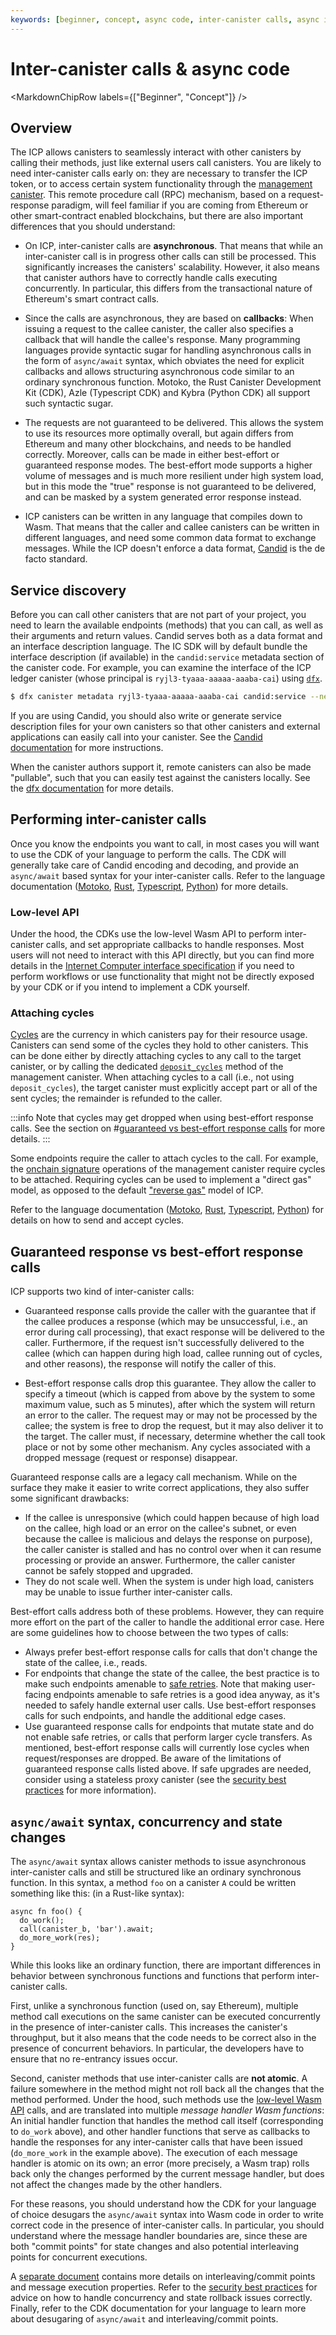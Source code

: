 ```yaml
---
keywords: [beginner, concept, async code, inter-canister calls, async inter-canister, async]
---
```



# Inter-canister calls & async code

<MarkdownChipRow labels={["Beginner", "Concept"]} />

## Overview

The ICP allows canisters to seamlessly interact with other canisters by calling their methods, just like external users call canisters. You are likely to need inter-canister calls early on: they are necessary to transfer the ICP token, or to access certain system functionality through the [management canister](/docs/current/developer-docs/smart-contracts/advanced-features/management-canister). This remote procedure call (RPC) mechanism, based on a request-response paradigm, will feel familiar if you are coming from Ethereum or other smart-contract enabled blockchains, but there are also important differences that you should understand:

- On ICP, inter-canister calls are **asynchronous**. That means that while an inter-canister call is in progress other calls can still be processed. This significantly increases the canisters' scalability. However, it also means that canister authors have to correctly handle calls executing concurrently. In particular, this differs from the transactional nature of Ethereum's smart contract calls.

- Since the calls are asynchronous, they are based on **callbacks**: When issuing a request to the callee canister, the caller also specifies a callback that will handle the callee's response. Many programming languages provide syntactic sugar for handling asynchronous calls in the form of `async/await` syntax, which obviates the need for explicit callbacks and allows structuring asynchronous code similar to an ordinary synchronous function. Motoko, the Rust Canister Development Kit (CDK), Azle (Typescript CDK) and Kybra (Python CDK) all support such syntactic sugar.

- The requests are not guaranteed to be delivered. This allows the system to use its resources more optimally overall, but again differs from Ethereum and many other blockchains, and needs to be handled correctly. Moreover, calls can be made in either best-effort or guaranteed response modes. The best-effort mode supports a higher volume of messages and is much more resilient under high system load, but in this mode the "true" response is not guaranteed to be delivered, and can be masked by a system generated error response instead.

- ICP canisters can be written in any language that compiles down to Wasm. That means that the caller and callee canisters can be written in different languages, and need some common data format to exchange messages. While the ICP doesn't enforce a data format, [Candid](/docs/current/developer-docs/smart-contracts/candid/candid-concepts) is the de facto standard.

## Service discovery

Before you can call other canisters that are not part of your project, you need to learn the available endpoints (methods) that you can call, as well as their arguments and return values. Candid serves both as a data format and an interface description language. The IC SDK will by default bundle the interface description (if available) in the `candid:service` metadata section of the canister code. For example, you can examine the interface of the ICP ledger canister (whose principal is `ryjl3-tyaaa-aaaaa-aaaba-cai`) using [`dfx`](/docs/current/developer-docs/getting-started/install).

```bash
$ dfx canister metadata ryjl3-tyaaa-aaaaa-aaaba-cai candid:service --network ic
```

If you are using Candid, you should also write or generate service description files for your own canisters so that other canisters and external applications can easily call into your canister. See the [Candid documentation](/docs/current/developer-docs/smart-contracts/candid/candid-howto) for more instructions.

When the canister authors support it, remote canisters can also be made "pullable", such that you can easily test against the canisters locally. See the [dfx documentation](/docs/current/developer-docs/developer-tools/cli-tools/dfx-json#pullable-canisters) for more details.

## Performing inter-canister calls

Once you know the endpoints you want to call, in most cases you will want to use the CDK of your language to perform the calls. The CDK will generally take care of Candid encoding and decoding, and provide an `async/await` based syntax for your inter-canister calls. Refer to the language documentation
([Motoko](/docs/current/motoko/main/writing-motoko/intercanister-calls), [Rust](/docs/current/developer-docs/backend/rust/intercanister), [Typescript](https://demergent-labs.github.io/azle/), [Python](https://demergent-labs.github.io/kybra/))
for more details.


### Low-level API

Under the hood, the CDKs use the low-level Wasm API to perform inter-canister calls, and set appropriate callbacks to handle responses. Most users will not need to interact with this API directly, but you can find more details in the [Internet Computer interface specification](/docs/current/references/ic-interface-spec/#system-api-call) if you need to perform workflows or use functionality that might not be directly exposed by your CDK or if you intend to implement a CDK yourself.


### Attaching cycles

[Cycles](/docs/current/developer-docs/gas-cost) are the currency in which canisters pay for their resource usage. Canisters can send some of the cycles they hold to other canisters. This can be done either by directly attaching cycles to any call to the target canister, or by calling the dedicated [`deposit_cycles`](/docs/current/references/ic-interface-spec/#ic-deposit_cycles) method of the management canister. When attaching cycles to a call (i.e., not using `deposit_cycles`), the target canister must explicitly accept part or all of the sent cycles; the remainder is refunded to the caller.

:::info
Note that cycles may get dropped when using best-effort response calls. See the section on #[guaranteed vs best-effort response calls](#guaranteed-response-vs-best-effort-response-calls) for more details.
:::

Some endpoints require the caller to attach cycles to the call. For example, the [onchain signature](/docs/current/developer-docs/smart-contracts/signatures/signing-messages-t-ecdsa) operations of the management canister require cycles to be attached. Requiring cycles can be used to implement a "direct gas" model, as opposed to the default ["reverse gas"](/docs/current/developer-docs/gas-cost) model of ICP.

Refer to the language documentation ([Motoko](/docs/current/motoko/main/writing-motoko/intercanister-calls), [Rust](/docs/current/developer-docs/backend/rust/intercanister),  [Typescript](/docs/current/developer-docs/backend/typescript/), [Python](/docs/current/developer-docs/backend/python/)) for details on how to send and accept cycles.

## Guaranteed response vs best-effort response calls

ICP supports two kind of inter-canister calls:

* Guaranteed response calls provide the caller with the guarantee that if the callee produces a response (which may be unsuccessful, i.e., an error during call processing), that exact response will be delivered to the caller. Furthermore, if the request isn't successfully delivered to the callee (which can happen during high load, callee running out of cycles, and other reasons), the response will notify the caller of this.

* Best-effort response calls drop this guarantee. They allow the caller to specify a timeout (which is capped from above by the system to some maximum value, such as 5 minutes), after which the system will return an error to the caller. The request may or may not be processed by the callee; the system is free to drop the request, but it may also deliver it to the target. The caller must, if necessary, determine whether the call took place or not by some other mechanism. Any cycles associated with a dropped message (request or response) disappear.

Guaranteed response calls are a legacy call mechanism. While on the surface they make it easier to write correct applications, they also suffer some significant drawbacks:

* If the callee is unresponsive (which could happen because of high load on the callee, high load or an error on the callee's subnet, or even because the callee is malicious and delays the response on purpose), the caller canister is stalled and has no control over when it can resume processing or provide an answer. Furthermore, the caller canister cannot be safely stopped and upgraded.
* They do not scale well. When the system is under high load, canisters may be unable to issue further inter-canister calls.

Best-effort calls address both of these problems. However, they can require more effort on the part of the caller to handle the additional error case. Here are some guidelines how to choose between the two types of calls:

* Always prefer best-effort response calls for calls that don't change the state of the callee, i.e., reads.
* For endpoints that change the state of the callee, the best practice is to make such endpoints amenable to [safe retries](/docs/current/developer-docs/smart-contracts/best-practices/idempotency). Note that making user-facing endpoints amenable to safe retries is a good idea anyway, as it's needed to safely handle external user calls. Use best-effort responses calls for such endpoints, and handle the additional edge cases.
* Use guaranteed response calls for endpoints that mutate state and do not enable safe retries, or calls that perform larger cycle transfers. As mentioned, best-effort response calls will currently lose cycles when request/responses are dropped. Be aware of the limitations of guaranteed response calls listed above. If safe upgrades are needed, consider using a stateless proxy canister (see the [security best practices](https://internetcomputer.org/docs/current/developer-docs/security/security-best-practices/inter-canister-calls) for more information).

## `async/await` syntax, concurrency and state changes

The ``async/await`` syntax allows canister methods to issue asynchronous inter-canister calls and still be structured like an ordinary synchronous function. In this syntax, a method `foo` on a canister `A` could be written something like this: (in a Rust-like syntax):

```
async fn foo() {
  do_work();
  call(canister_b, 'bar').await;
  do_more_work(res);
}
```

While this looks like an ordinary function, there are important differences in behavior between synchronous functions and functions that perform inter-canister calls.

First, unlike a synchronous function (used on, say Ethereum), multiple method call executions on the same canister can be executed concurrently in the presence of inter-canister calls. This increases the canister's throughput, but it also means that the code needs to be correct also in the presence of concurrent behaviors. In particular, the developers have to ensure that no re-entrancy issues occur.

Second, canister methods that use inter-canister calls are **not atomic**. A failure somewhere in the method might not roll back all the changes that the method performed. Under the hood, such methods use the [low-level Wasm API](#low-level-api) calls, and are translated into multiple *message handler Wasm functions*: An initial handler function that handles the method call itself (corresponding to `do_work` above), and other handler functions that serve as callbacks to handle the responses for any inter-canister calls that have been issued (`do_more_work` in the example above). The execution of each message handler is atomic on its own; an error (more precisely, a Wasm trap) rolls back only the changes performed by the current message handler, but does not affect the changes made by the other handlers.

For these reasons, you should understand how the CDK for your language of choice desugars the `async/await` syntax into Wasm code in order to write correct code in the presence of inter-canister calls. In particular, you should understand where the message handler boundaries are, since these are both "commit points" for state changes and also potential interleaving points for concurrent executions.

A [separate document](https://internetcomputer.org/docs/current/references/message-execution-properties) contains more details on interleaving/commit points and message execution properties. Refer to the [security best practices](/docs/current/developer-docs/security/security-best-practices/inter-canister-calls) for advice on how to handle concurrency and state rollback issues correctly. Finally, refer to the CDK documentation for your language to learn more about desugaring of `async/await` and interleaving/commit points.
